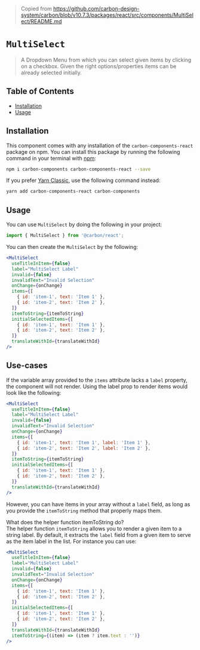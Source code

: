 > Copied from
> https://github.com/carbon-design-system/carbon/blob/v10.7.3/packages/react/src/components/MultiSelect/README.md

# `MultiSelect`

> A Dropdown Menu from which you can select given items by clicking on a
> checkbox. Given the right options/properties items can be already selected
> initially.

## Table of Contents

- [Installation](#installation)
- [Usage](#usage)

## Installation

This component comes with any installation of the `carbon-components-react`
package on npm. You can install this package by running the following command in
your terminal with [npm](https://www.npmjs.com/):

```bash
npm i carbon-components carbon-components-react --save
```

If you prefer [Yarn Classic](https://classic.yarnpkg.com/), use the following
command instead:

```bash
yarn add carbon-components-react carbon-components
```

## Usage

You can use `MultiSelect` by doing the following in your project:

```js
import { MultiSelect } from '@carbon/react';
```

You can then create the `MultiSelect` by the following:

```jsx
<MultiSelect
  useTitleInItem={false}
  label="MultiSelect Label"
  invalid={false}
  invalidText="Invalid Selection"
  onChange={onChange}
  items={[
    { id: 'item-1', text: 'Item 1' },
    { id: 'item-2', text: 'Item 2' },
  ]}
  itemToString={itemToString}
  initialSelectedItems={[
    { id: 'item-1', text: 'Item 1' },
    { id: 'item-2', text: 'Item 2' },
  ]}
  translateWithId={translateWithId}
/>
```

## Use-cases

If the variable array provided to the `items` attribute lacks a `label`
property, the component will not render. Using the label prop to render items
would look like the following:

```jsx
<MultiSelect
  useTitleInItem={false}
  label="MultiSelect Label"
  invalid={false}
  invalidText="Invalid Selection"
  onChange={onChange}
  items={[
    { id: 'item-1', text: 'Item 1', label: 'Item 1' },
    { id: 'item-2', text: 'Item 2', label: 'Item 2' },
  ]}
  itemToString={itemToString}
  initialSelectedItems={[
    { id: 'item-1', text: 'Item 1' },
    { id: 'item-2', text: 'Item 2' },
  ]}
  translateWithId={translateWithId}
/>
```

However, you can have items in your array without a `label` field, as long as
you provide the `itemToString` method that properly maps them.

What does the helper function itemToString do?<br/> The helper function
`itemToString` allows you to render a given item to a string label. By default,
it extracts the `label` field from a given item to serve as the item label in
the list. For instance you can use:

```jsx
<MultiSelect
  useTitleInItem={false}
  label="MultiSelect Label"
  invalid={false}
  invalidText="Invalid Selection"
  onChange={onChange}
  items={[
    { id: 'item-1', text: 'Item 1' },
    { id: 'item-2', text: 'Item 2' },
  ]}
  initialSelectedItems={[
    { id: 'item-1', text: 'Item 1' },
    { id: 'item-2', text: 'Item 2' },
  ]}
  translateWithId={translateWithId}
  itemToString={(item) => (item ? item.text : '')}
/>
```
